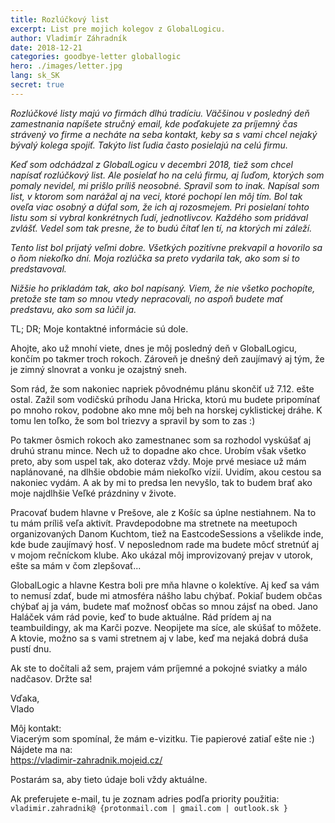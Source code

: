 ```yaml
---
title: Rozlúčkový list
excerpt: List pre mojich kolegov z GlobalLogicu.
author: Vladimír Záhradník
date: 2018-12-21
categories: goodbye-letter globallogic
hero: ./images/letter.jpg
lang: sk_SK
secret: true
---
```


*Rozlúčkové listy majú vo firmách dlhú tradíciu. Väčšinou v posledný deň zamestnania napíšete stručný email, kde poďakujete za príjemný čas strávený vo firme a necháte na seba kontakt, keby sa s vami chcel nejaký bývalý kolega spojiť. Takýto list ľudia často posielajú na celú firmu.*

*Keď som odchádzal z GlobalLogicu v decembri 2018, tiež som chcel napísať rozlúčkový list. Ale posielať ho na celú firmu, aj ľuďom, ktorých som pomaly nevidel, mi prišlo príliš neosobné. Spravil som to inak. Napísal som list, v ktorom som narážal aj na veci, ktoré pochopí len môj tím. Bol tak oveľa viac osobný a dúfal som, že ich aj rozosmejem. Pri posielaní tohto listu som si vybral konkrétnych ľudí, jednotlivcov. Každého som pridával zvlášť. Vedel som tak presne, že to budú čítať len tí, na ktorých mi záleží.*

*Tento list bol prijatý veľmi dobre. Všetkých pozitívne prekvapil a hovorilo sa o ňom niekoľko dní. Moja rozlúčka sa preto vydarila tak, ako som si to predstavoval.*

*Nižšie ho prikladám tak, ako bol napísaný. Viem, že nie všetko pochopíte, pretože ste tam so mnou vtedy nepracovali, no aspoň budete mať predstavu, ako som sa lúčil ja.*

TL; DR; Moje kontaktné informácie sú dole.

Ahojte,
ako už mnohí viete, dnes je môj posledný deň v GlobalLogicu, končím po takmer troch rokoch. Zároveň je dnešný deň zaujímavý aj tým, že je zimný slnovrat a vonku je ozajstný sneh.

Som rád, že som nakoniec napriek pôvodnému plánu skončiť už 7.12. ešte ostal. Zažil som vodičskú príhodu Jana Hricka, ktorú mu budete pripomínať po mnoho rokov, podobne ako mne môj beh na horskej cyklistickej dráhe. K tomu len toľko, že som bol triezvy a spravil by som to zas :)

Po takmer ôsmich rokoch ako zamestnanec som sa rozhodol vyskúšať aj druhú stranu mince. Nech už to dopadne ako chce. Urobím však všetko preto, aby som uspel tak, ako doteraz vždy. Moje prvé mesiace už mám naplánované, na dlhšie obdobie mám niekoľko vízií. Uvidím, akou cestou sa nakoniec vydám. A ak by mi to predsa len nevyšlo, tak to budem brať ako moje najdlhšie Veľké prázdniny v živote.

Pracovať budem hlavne v Prešove, ale z Košíc sa úplne nestiahnem. Na to tu mám príliš veľa aktivít. Pravdepodobne ma stretnete na meetupoch organizovaných Danom Kuchtom, tiež na EastcodeSessions a všelikde inde, kde bude zaujímavý hosť. V neposlednom rade ma budete môcť stretnúť aj v mojom rečníckom klube. Ako ukázal môj improvizovaný prejav v utorok, ešte sa mám v čom zlepšovať...

GlobalLogic a hlavne Kestra boli pre mňa hlavne o kolektíve. Aj keď sa vám to nemusí zdať, bude mi atmosféra nášho labu chýbať. Pokiaľ budem občas chýbať aj ja vám, budete mať možnosť občas so mnou zájsť na obed. Jano Haláček vám rád povie, keď to bude aktuálne. Rád prídem aj na teambuildingy, ak ma Karči pozve. Neopijete ma síce, ale skúšať to môžete. A ktovie, možno sa s vami stretnem aj v labe, keď ma nejaká dobrá duša pustí dnu.

Ak ste to dočítali až sem, prajem vám príjemné a pokojné sviatky a málo nadčasov. Držte sa!

Vďaka,<br />
Vlado

Môj kontakt:<br/>
Viacerým som spomínal, že mám e-vizitku. Tie papierové zatiaľ ešte nie :)<br />
Nájdete ma na:<br />
https://vladimir-zahradnik.mojeid.cz/

Postarám sa, aby tieto údaje boli vždy aktuálne.

Ak preferujete e-mail, tu je zoznam adries podľa priority použitia:<br />
`vladimir.zahradnik@ {protonmail.com | gmail.com | outlook.sk }`
